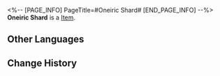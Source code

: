 <%-- [PAGE_INFO]
PageTitle=#Oneiric Shard#
[END_PAGE_INFO] --%>
{{Item Infobox
|title       = Oneiric Shard
|id          = 3
|image       = Item Oneiric Shard.png
|type        = 
|invCategory = 
|rarity      = 5
|effect      = 
|description = Crystallized lights floating in the sea of stars, pulsing with the residual dream of an ancient Leviathan. Everything of the old world turned in the end into candlelight that illuminates the darkness ahead.
}}
'''Oneiric Shard''' is a [[Item]].

==Other Languages==
{{Other Languages
|en   = Oneiric Shard
|zhs  = 古老梦华
|zht  = 古老夢華
|ja   = 往日の夢華
|ko   = 오래된 꿈
|es   = Esquirla onírica
|fr   = Éclat onirique
|ru   = Сущность древних снов
|th   = Oneiric Shard
|vi   = Mộng Ước Viễn Cổ
|de   = Traumsplitter
|id   = Oneiric Shard
|pt   = Fragmento Onírico
}}

==Change History==
{{Change History|2.0}}